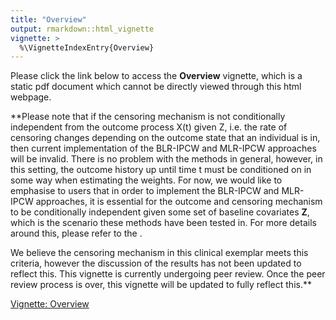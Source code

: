 ```yaml
---
title: "Overview"
output: rmarkdown::html_vignette
vignette: >
  %\VignetteIndexEntry{Overview}
---
```


Please click the link below to access the **Overview** vignette, which is a static pdf document which cannot be directly viewed through this html webpage.

**Please note that if the censoring mechanism is not conditionally independent from the outcome process X(t) given Z, i.e. the rate of censoring changes depending on the outcome state that an individual is in, then current implementation of the BLR-IPCW and MLR-IPCW approaches will be invalid. There is no problem with the methods in general, however, in this setting, the outcome history up until time t must be conditioned on in some way when estimating the weights. For now, we would like to emphasise to users that in order to implement the BLR-IPCW and MLR-IPCW approaches, it is essential for the outcome and censoring mechanism to be conditionally independent given some set of baseline covariates $\mathbf{Z}$, which is the scenario these methods have been tested in. For more details around this, please refer to the \href{https://alexpate30.github.io/calibmsm/articles/Sensitivity-analysis-for-IPCWs.html}{vignette-Sensitivity-analysis-for-IPCWs}.

We believe the censoring mechanism in this clinical exemplar meets this criteria, however the discussion of the results has not been updated to reflect this. This vignette is currently undergoing peer review. Once the peer review process is over, this vignette will be updated to fully reflect this.**

<!--- <iframe src="overview_vignette.pdf"/> -->

[Vignette: Overview](overview_vignette.pdf){target="_blank"}

